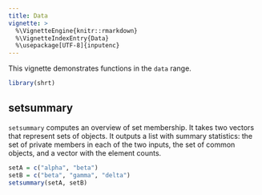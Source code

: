 ```yaml
---
title: Data
vignette: >
  %\VignetteEngine{knitr::rmarkdown}
  %\VignetteIndexEntry{Data}
  %\usepackage[UTF-8]{inputenc}
---
```



This vignette demonstrates functions in the `data` range.

```r
library(shrt)
```




## setsummary

`setsummary` computes an overview of set membership. It takes two vectors that represent sets of objects. It outputs a list with summary statistics: the set of private members in each of the two inputs, the set of common objects, and a vector with the element counts. 

```r
setA = c("alpha", "beta")
setB = c("beta", "gamma", "delta")
setsummary(setA, setB)
```


